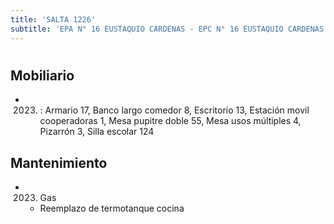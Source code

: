 ```yaml
---
title: 'SALTA 1226'
subtitle: 'EPA N° 16 EUSTAQUIO CARDENAS - EPC N° 16 EUSTAQUIO CARDENAS'
---
```


#


## Mobiliario

*  (2023) : Armario 17, Banco largo comedor 8, Escritorio 13, Estación movil cooperadoras 1, Mesa pupitre doble 55, Mesa usos múltiples 4, Pizarrón 3, Silla escolar 124 





## Mantenimiento

*  (2023) Gas 
    + Reemplazo de termotanque cocina



